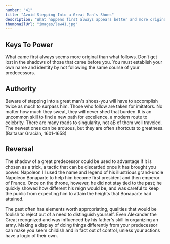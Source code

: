 ```yaml
---
number: "41"
title: "Avoid Stepping Into a Great Man’s Shoes"
description: "What happens first always appears better and more original than what comes after. If you succeed a great man or have a famous parent, you will have to accomplish double their achievements to outshine them. Do not get lost in their shadow, or stuck in a past not oJ your own making: Establish your own name and identity by changing course. Slay the overbearing father, disparage his legacy, and gain power by shining in your own way."
thumbnailUrl: "images/law41.jpg"
---
```


## Keys To Power

What came first always seems more original than what follows. Don’t get lost in the shadows of those that came before you. You must establish your own name and identity by not following the same course of your predecessors.

## Authority

Beware of stepping into a great man's shoes-you will have to accomplish twice as much to surpass him. Those who follow are taken for imitators. No matter how much they sweat, they will never shed that burden. It is an uncommon skill to find a new path for excellence, a modern route to celebrity. There are many roads to singularity, not aB of them well traveled. The newest ones can be arduous, but they are often shortcuts to greatness. (Baltasar Graciän, 1601-1658)

## Reversal

The shadow of a great predecessor could be used to advantage if it is chosen as a trick, a tactic that can be discarded once it has brought you power. Napoleon III used the name and legend of his illustrious grand-uncle Napoleon Bonaparte to help him become first president and then emperor of France. Once on the throne, however, he did not stay tied to the past; he quickly showed how different his reign would be, and was careful to keep the public from expecting him to attain the heights that Bonaparte had attained. 

The past often has elements worth appropriating, qualities that would be foolish to reject out of a need to distinguish yourself. Even Alexander the Great recognized and was influenced by his father's skill in organizing an army. Making a display of doing things differently from your predecessor can make you seem childish and in fact out of control, unless your actions have a logic of their own.
